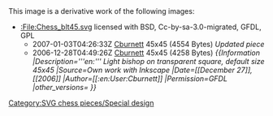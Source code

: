 {{Information
|Description={{en| Inverted light bishop on transparent square, default size 45x45}}
|Source=*[[:File:Chess_blt45.svg|Chess_blt45.svg]]
|Date=2010-05-23 10:08 (UTC)
|Author=*[[:File:Chess_blt45.svg|Chess_blt45.svg]]: [[:en:User:Cburnett]]
*derivative work: [[User:NikNaks93|NikNaks93]] ([[User talk:NikNaks93|<span class="signature-talk">talk</span>]])
|Permission=
|other_versions=
}}

{{self|BSD|Cc-by-sa-3.0-migrated|GFDL|GPL}}

== {{original upload log}} ==
This image is a derivative work of the following images:

*[[:File:Chess_blt45.svg]] licensed with BSD, Cc-by-sa-3.0-migrated, GFDL, GPL
**2007-01-03T04:26:33Z [[User:Cburnett|Cburnett]] 45x45 (4554 Bytes) ''<nowiki>Updated piece</nowiki>''
**2006-12-28T04:49:26Z [[User:Cburnett|Cburnett]] 45x45 (4258 Bytes) ''<nowiki>{{Information |Description='''en:''' Light bishop on transparent square, default size 45x45 |Source=Own work with Inkscape |Date=[[December 27]], [[2006]] |Author=[[:en:User:Cburnett]] |Permission=GFDL |other_versions= }} </nowiki>''

{{Uploaded with derivativeFX}}

[[Category:SVG chess pieces/Special design]]